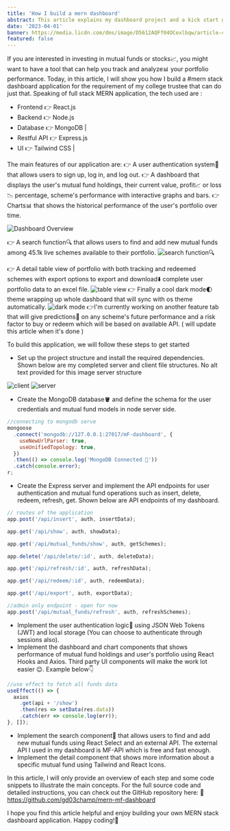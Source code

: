 ```yaml
---
title: 'How I build a mern dashboard'
abstract: This article explains my dashboard project and a kick start guide to build a mern stack in beginner friendly approach.
date: '2023-04-01'
banner: https://media.licdn.com/dms/image/D5612AQFf04OCexlbqw/article-cover_image-shrink_600_2000/0/1680329877756?e=1687996800&v=beta&t=_N8ZxZKDg1UlNpwwnHvQ5GqyF0zMO9uOLKq_KyYwNjU
featured: false
---
```


If you are interested in investing in mutual funds or stocks📈, you might want to have a tool that can help you track and analyze📊 your portfolio performance.
Today, in this article, I will show you how I build a #mern stack dashboard application for the requirement of my college trustee that can do just that.
Speaking of full stack MERN application, the tech used are :

- Frontend 👉 React.js
- Backend 👉 Node.js
- Database 👉 MongoDB |
- Restful API 👉 Express.js
- UI 👉 Tailwind CSS |

The main features of our application are:
👉 A user authentication system🔑 that allows users to sign up, log in, and log out.
👉 A dashboard that displays the user's mutual fund holdings, their current value, profit📈 or loss📉 percentage, scheme's performance with interactive graphs and bars.
👉 Charts📊 that shows the historical performance of the user's portfolio over time.

![Dashboard Overview](https://media.licdn.com/dms/image/D5612AQFUdhmvbtbrZQ/article-inline_image-shrink_1000_1488/0/1680350003124?e=1687996800&v=beta&t=03z-5XdoDx9TRdv25ouL4vxrkT4vl71JisJbo0gVKOY)

👉 A search function🔍 that allows users to find and add new mutual funds among 45.1k live schemes available to their portfolio.
![search function🔍](https://media.licdn.com/dms/image/D5612AQGsi2-LdnbcHg/article-inline_image-shrink_1000_1488/0/1680354101067?e=1687996800&v=beta&t=UbEon1XM1IaYhtvT-qftcfSp3fzvrjWx0jGRMPvQvz4)

👉 A detail table view of portfolio with both tracking and redeemed schemes with export options to export and download⬇️ complete user portfolio data to an excel file.
![table view](https://media.licdn.com/dms/image/D5612AQF6qRNS8dCpsQ/article-inline_image-shrink_1000_1488/0/1680354281947?e=1687996800&v=beta&t=hLUH1fYcEnDtYcKqb1foFNt0UL26RiOMDK3c4Zn-Q1U)
👉 Finally a cool dark mode🌓 theme wrapping up whole dashboard that will sync with os theme automatically.
![dark mode](https://media.licdn.com/dms/image/D5612AQHy6MlZqImqyw/article-inline_image-shrink_1000_1488/0/1680356955710?e=1687996800&v=beta&t=ubRpebROdgvMq-qAIcg0y1W_joWNlM9neex6pqvQYKk)
👉I'm currently working on another feature tab that will give predictions🔮 on any scheme's future performance and a risk factor to buy or redeem which will be based on available API. ( will update this article when it's done )

To build this application, we will follow these steps to get started

- Set up the project structure and install the required dependencies. Shown below are my completed server and client file structures.
  No alt text provided for this image
  server structure

![client](https://media.licdn.com/dms/image/D5612AQHETC2SUeU3OQ/article-inline_image-shrink_1500_2232/0/1680359156623?e=1687996800&v=beta&t=FMHZ_ATHqlLcvNXz7NF-sud2TObmXnpBJi6MbS6ev4Q)
![server](https://media.licdn.com/dms/image/D5612AQHETC2SUeU3OQ/article-inline_image-shrink_1500_2232/0/1680359156623?e=1687996800&v=beta&t=FMHZ_ATHqlLcvNXz7NF-sud2TObmXnpBJi6MbS6ev4Q)

- Create the MongoDB database🪣 and define the schema for the user credentials and mutual fund models in node server side.

```jsx
//connecting to mongodb serve
mongoose
  .connect('mongodb://127.0.0.1:27017/mF-dashboard', {
    useNewUrlParser: true,
    useUnifiedTopology: true,
  })
  .then(() => console.log('MongoDB Connected 🍃'))
  .catch(console.error);
r;
```

- Create the Express server and implement the API endpoints for user authentication and mutual fund operations such as insert, delete, redeem, refresh, get. Shown below are API endpoints of my dashboard.

```jsx
// routes of the application
app.post('/api/insert', auth, insertData);

app.get('/api/show', auth, showData);

app.get('/api/mutual_funds/show', auth, getSchemes);

app.delete('/api/delete/:id', auth, deleteData);

app.get('/api/refresh/:id', auth, refreshData);

app.get('/api/redeem/:id', auth, redeemData);

app.get('/api/export', auth, exportData);

//admin only endpoint - open for now
app.post('/api/mutual_funds/refresh', auth, refreshSchemes);
```

- Implement the user authentication logic🔐 using JSON Web Tokens (JWT) and local storage (You can choose to authenticate through sessions also).
- Implement the dashboard and chart components that shows performance of mutual fund holdings and user's portfolio using React Hooks and Axios. Third party UI components will make the work lot easier 😉. Example below👇

```jsx
//use effect to fetch all funds data
useEffect(() => {
  axios
    .get(api + '/show')
    .then(res => setData(res.data))
    .catch(err => console.log(err));
}, []);
```

- Implement the search component🔎 that allows users to find and add new mutual funds using React Select and an external API. The external API I used in my dashboard is MF-API which is free and fast enough.
- Implement the detail component that shows more information about a specific mutual fund using Tailwind and React Icons.

In this article, I will only provide an overview of each step and some code snippets to illustrate the main concepts. For the full source code and detailed instructions, you can check out the GitHub repository here:
🔗 https://github.com/gd03champ/mern-mf-dashboard

I hope you find this article helpful and enjoy building your own MERN stack dashboard application. Happy coding!🚀
